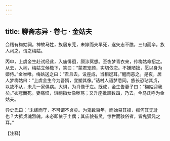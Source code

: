 ```yaml
---
---
---
```

title: 聊斋志异 · 卷七 · 金姑夫
---

会稽有梅姑祠。神故马姓，族居东莞，未嫁而夫早死，遂矢志不醮，三旬而卒。族人祠之，谓之梅姑。

丙申，上虞金生赴试经此，入庙徘徊，颇涉冥想。至夜梦青衣来，传梅姑命招之。从去，入祠，梅姑立候檐下，笑曰：“蒙君宠顾，实切依恋。不嫌陋拙，愿以身为姬侍。”金唯唯。梅姑送之曰：“君且去。设座成，当相迓耳。”醒而恶之。是夜，居人梦梅姑曰：“上虞金生今为吾婿，宜塑其像。”诘村人语梦悉同。族长恐玷其贞，以故不从，未几一家俱病。大惧，为肖像于左。既成，金生告妻子曰：“梅姑迎我矣。”衣冠而死。妻痛恨，诣祠指女像秽骂；又升座批颊数四，乃去。今马氏呼为金姑夫。

异史氏曰：“未嫁而守，不可谓不贞矣。为鬼数百年，而始易其操，抑何其无耻也？大抵贞魂烈魄，未必即依于土偶；其庙貌有灵，惊世而骇俗者，皆鬼狐凭之耳。”

【注释】

